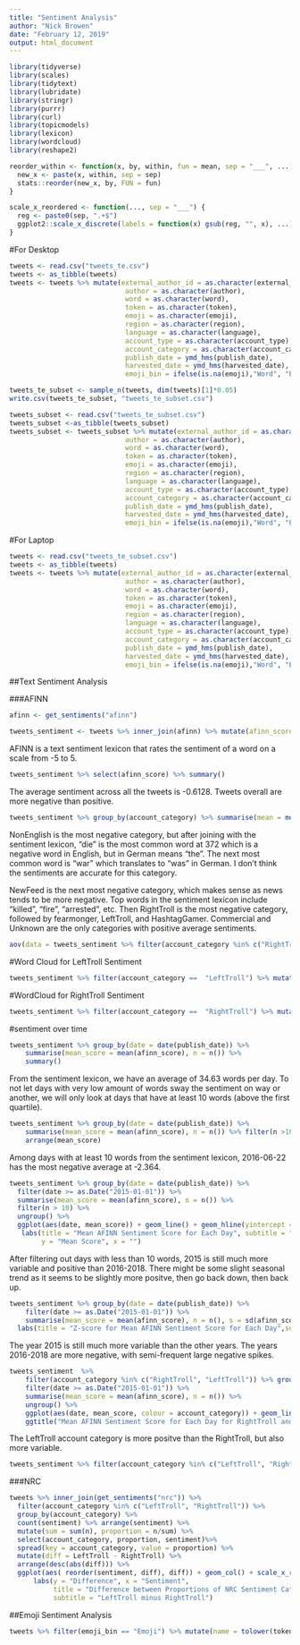 ```yaml
---
title: "Sentiment Analysis"
author: "Nick Browen"
date: "February 12, 2019"
output: html_document
---
```



```r
library(tidyverse)
library(scales)
library(tidytext)
library(lubridate)
library(stringr)
library(purrr)
library(curl)
library(topicmodels)
library(lexicon)
library(wordcloud)
library(reshape2)
```

```r
reorder_within <- function(x, by, within, fun = mean, sep = "___", ...) {
  new_x <- paste(x, within, sep = sep)
  stats::reorder(new_x, by, FUN = fun)
}

scale_x_reordered <- function(..., sep = "___") {
  reg <- paste0(sep, ".+$")
  ggplot2::scale_x_discrete(labels = function(x) gsub(reg, "", x), ...)
}

```


#For Desktop
```r
tweets <- read.csv("tweets_te.csv")
tweets <- as_tibble(tweets)
tweets <- tweets %>% mutate(external_author_id = as.character(external_author_id), 
                             author = as.character(author),
                             word = as.character(word),
                             token = as.character(token),
                             emoji = as.character(emoji),
                             region = as.character(region),
                             language = as.character(language),
                             account_type = as.character(account_type),
                             account_category = as.character(account_category),
                             publish_date = ymd_hms(publish_date),
                             harvested_date = ymd_hms(harvested_date),
                             emoji_bin = ifelse(is.na(emoji),"Word", "Emoji"))
```


```r
tweets_te_subset <- sample_n(tweets, dim(tweets)[1]*0.05)
write.csv(tweets_te_subset, "tweets_te_subset.csv")
```

```r
tweets_subset <- read.csv("tweets_te_subset.csv")
tweets_subset <-as_tibble(tweets_subset)
tweets_subset <- tweets_subset %>% mutate(external_author_id = as.character(external_author_id), 
                             author = as.character(author),
                             word = as.character(word),
                             token = as.character(token),
                             emoji = as.character(emoji),
                             region = as.character(region),
                             language = as.character(language),
                             account_type = as.character(account_type),
                             account_category = as.character(account_category),
                             publish_date = ymd_hms(publish_date),
                             harvested_date = ymd_hms(harvested_date),
                             emoji_bin = ifelse(is.na(emoji),"Word", "Emoji"))

```


#For Laptop
```r
tweets <- read.csv("tweets_te_subset.csv")
tweets <- as_tibble(tweets)
tweets <- tweets %>% mutate(external_author_id = as.character(external_author_id), 
                             author = as.character(author),
                             word = as.character(word),
                             token = as.character(token),
                             emoji = as.character(emoji),
                             region = as.character(region),
                             language = as.character(language),
                             account_type = as.character(account_type),
                             account_category = as.character(account_category),
                             publish_date = ymd_hms(publish_date),
                             harvested_date = ymd_hms(harvested_date),
                             emoji_bin = ifelse(is.na(emoji),"Word", "Emoji"))

```


##Text Sentiment Analysis

###AFINN
```r
afinn <- get_sentiments("afinn")

tweets_sentiment <- tweets %>% inner_join(afinn) %>% mutate(afinn_score = score) %>% select(-score)
```
AFINN is a text sentiment lexicon that rates the sentiment of a word on a scale from -5 to 5.

```r
tweets_sentiment %>% select(afinn_score) %>% summary()
```
The average sentiment across all the tweets is -0.6128. Tweets overall are more negative than positive. 


```r
tweets_sentiment %>% group_by(account_category) %>% summarise(mean = mean(afinn_score), median = median(afinn_score), sd = sd(afinn_score)) %>% arrange(mean)
```
NonEnglish is the most negative category, but after joining with the sentiment lexicon, "die" is the most common word at 372 which is a negative word in English, but in German means "the". The next most common word is "war" which translates to "was" in German. I don't think the sentiments are accurate for this category.

NewFeed is the next most negative category, which makes sense as news tends to be more negative. Top words in the sentiment lexicon include "killed", "fire", "arrested", etc. Then RightTroll is the most negative category, followed by fearmonger, LeftTroll, and HashtagGamer. Commercial and Unknown are the only categories with positive average sentiments.

```r
aov(data = tweets_sentiment %>% filter(account_category %in% c("RightTroll", "LeftTroll", "NewsFeed", "HashtagGamer")), afinn_score ~ account_category) %>% TukeyHSD()
```


#Word Cloud for LeftTroll Sentiment
```r
tweets_sentiment %>% filter(account_category ==  "LeftTroll") %>% mutate(polarity = ifelse(afinn_score>0, "positive", "negative")) %>% group_by(polarity) %>% count(token, sort = T) %>% ungroup() %>% acast(token~polarity, value.var = "n", fill=0) %>% comparison.cloud(colors = c("gray30", "gray60"), max.words = 100)
```

#WordCloud for RightTroll Sentiment
```r
tweets_sentiment %>% filter(account_category ==  "RightTroll") %>% mutate(polarity = ifelse(afinn_score>0, "positive", "negative")) %>% group_by(polarity) %>% count(token, sort = T) %>% ungroup() %>% acast(token~polarity, value.var = "n", fill=0) %>% comparison.cloud(colors = c("gray30", "gray60"), max.words = 100)
```


#sentiment over time
```r
tweets_sentiment %>% group_by(date = date(publish_date)) %>%
    summarise(mean_score = mean(afinn_score), n = n()) %>% 
    summary()
```
From the sentiment lexicon, we have an average of 34.63 words per day. To not let days with very low amount of words sway the sentiment on way or another, we will only look at days that have at least 10 words (above the first quartile).

```r
tweets_sentiment %>% group_by(date = date(publish_date)) %>%
    summarise(mean_score = mean(afinn_score), n = n()) %>% filter(n >10) %>%
    arrange(mean_score)
```
Among days with at least 10 words from the sentiment lexicon, 2016-06-22 has the most negative average at -2.364.



```r
tweets_sentiment %>% group_by(date = date(publish_date)) %>%
  filter(date >= as.Date("2015-01-01")) %>%
  summarise(mean_score = mean(afinn_score), n = n()) %>%
  filter(n > 10) %>%
  ungroup() %>%
  ggplot(aes(date, mean_score)) + geom_line() + geom_hline(yintercept =  0, colour = "red", linetype = 4) +
   labs(title = "Mean AFINN Sentiment Score for Each Day", subtitle = "Including Days with at least 10 Words from the Sentiment Lexicon",
        y = "Mean Score", x = "")
```
After filtering out days with less than 10 words, 2015 is still much more variable and positive than 2016-2018. There might be some slight seasonal trend as it seems to be slightly more positve, then go back down, then back up. 

```r
tweets_sentiment %>% group_by(date = date(publish_date)) %>%
    filter(date >= as.Date("2015-01-01")) %>%
    summarise(mean_score = mean(afinn_score), n = n(), s = sd(afinn_score))  %>% mutate(z = (mean_score - 0)/s) %>% ggplot(aes(date, z)) + geom_line() + geom_hline(yintercept =  0, colour = "red", linetype = 4) + 
  labs(title = "Z-score for Mean AFINN Sentiment Score for Each Day",subtitle = "Assuming Overall Mean Sentiment as 0 (Neutral)'", y = "Z-score", x = "")
```
The year 2015 is still much more variable than the other years. The years 2016-2018 are more negative, with semi-frequent large negative spikes. 

```r
tweets_sentiment  %>% 
    filter(account_category %in% c("RightTroll", "LeftTroll")) %>% group_by(account_category, date = date(publish_date)) %>%
    filter(date >= as.Date("2015-01-01")) %>%
    summarise(mean_score = mean(afinn_score), n = n()) %>%
    ungroup() %>%
    ggplot(aes(date, mean_score, colour = account_category)) + geom_line(size =.9) + geom_hline(yintercept =  0, colour = "red", linetype = 4) +
    ggtitle("Mean AFINN Sentiment Score for Each Day for RightTroll and LeftTroll") + labs(y = "Mean Score", x = "")
```
The LeftTroll account category is more positve than the RightTroll, but also more variable.

```r
tweets_sentiment %>% filter(account_category %in% c("LeftTroll", "RightTroll"), publish_date > as.Date("2014-01-01")) %>% group_by(account_category, year = year(publish_date)) %>% select(afinn_score) %>% summarise(mean = mean(afinn_score), sd = sd(afinn_score)) %>% ungroup() %>% ggplot(aes(year, mean, color=account_category)) + geom_line() + labs(title = "Average Sentiment by Year for Left and Right Trolls", y = "Year Mean Sentiment", x = "")
```


###NRC
```r
tweets %>% inner_join(get_sentiments("nrc")) %>%
  filter(account_category %in% c("LeftTroll", "RightTroll")) %>% 
  group_by(account_category) %>% 
  count(sentiment) %>% arrange(sentiment) %>%
  mutate(sum = sum(n), proportion = n/sum) %>% 
  select(account_category, proportion, sentiment)%>% 
  spread(key = account_category, value = proportion) %>% 
  mutate(diff = LeftTroll - RightTroll) %>% 
  arrange(desc(abs(diff))) %>% 
  ggplot(aes( reorder(sentiment, diff), diff)) + geom_col() + scale_x_reordered() + 
      labs(y = "Difference", x = "Sentiment", 
           title = "Difference between Proportions of NRC Sentiment Categories", 
           subtitle = "LeftTroll minus RightTroll")
```


##Emoji Sentiment Analysis

```r
tweets %>% filter(emoji_bin == "Emoji") %>% mutate(name = tolower(token))%>% inner_join(emojis_sentiment) %>% select(name, sentiment, positive, neutral, negative, account_category) %>% group_by(account_category) %>% summarise(mean = mean(sentiment)) %>% arrange(mean)
```





